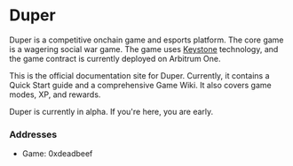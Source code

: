 # Duper

Duper is a competitive onchain game and esports platform. The core game is a wagering social war game. The game uses [Keystone](https://www.keystonesdk.com) technology, and the game contract is currently deployed on Arbitrum One.

This is the official documentation site for Duper. Currently, it contains a Quick Start guide and a comprehensive Game Wiki. It also covers game modes, XP, and rewards.

Duper is currently in alpha. If you're here, you are early.

### Addresses

- Game: 0xdeadbeef
